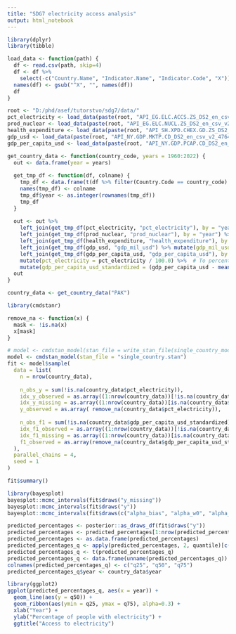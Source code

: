 ```yaml
---
title: "SDG7 electricity access analysis"
output: html_notebook
---
```


```r
library(dplyr)
library(tibble)
```


```r

load_data <- function(path) {
  df <- read.csv(path, skip=4)
  df <- df %>%
    select(-c("Country.Name", "Indicator.Name", "Indicator.Code", "X"))
  names(df) <- gsub("^X", "", names(df))
  df
}

root <- "D:/phd/asef/tutorstvo/sdg7/data/"
pct_electricity <- load_data(paste(root, "API_EG.ELC.ACCS.ZS_DS2_en_csv_v2_4752360/API_EG.ELC.ACCS.ZS_DS2_en_csv_v2_4752360.csv", sep = ""))
prod_nuclear <- load_data(paste(root, "API_EG.ELC.NUCL.ZS_DS2_en_csv_v2_4639709/API_EG.ELC.NUCL.ZS_DS2_en_csv_v2_4639709.csv", sep = ""))
health_expenditure <- load_data(paste(root, "API_SH.XPD.CHEX.GD.ZS_DS2_en_csv_v2_4753887/API_SH.XPD.CHEX.GD.ZS_DS2_en_csv_v2_4753887.csv", sep = ""))
gdp_usd <- load_data(paste(root, "API_NY.GDP.MKTP.CD_DS2_en_csv_v2_4764266/API_NY.GDP.MKTP.CD_DS2_en_csv_v2_4764266.csv", sep = ""))  # Actually cents??
gdp_per_capita_usd <- load_data(paste(root, "API_NY.GDP.PCAP.CD_DS2_en_csv_v2_4764339/API_NY.GDP.PCAP.CD_DS2_en_csv_v2_4764339.csv", sep = ""))

get_country_data <- function(country_code, years = 1960:2022) {
  out <- data.frame(year = years)
  
  get_tmp_df <- function(df, colname) {
    tmp_df <- data.frame(t(df %>% filter(Country.Code == country_code) %>% select(any_of(as.character(years)))))
    names(tmp_df) <- colname
    tmp_df$year <- as.integer(rownames(tmp_df))
    tmp_df
  }
  
  out <- out %>%
    left_join(get_tmp_df(pct_electricity, "pct_electricity"), by = "year") %>%
    left_join(get_tmp_df(prod_nuclear, "prod_nuclear"), by = "year") %>%
    left_join(get_tmp_df(health_expenditure, "health_expenditure"), by = "year") %>%
    left_join(get_tmp_df(gdp_usd, "gdp_mil_usd") %>% mutate(gdp_mil_usd = gdp_mil_usd / 1000000000), by = "year") %>%
    left_join(get_tmp_df(gdp_per_capita_usd, "gdp_per_capita_usd"), by = "year") %>%
    mutate(pct_electricity = pct_electricity / 100.0) %>%  # To percentage
    mutate(gdp_per_capita_usd_standardized = (gdp_per_capita_usd - mean(gdp_per_capita_usd, na.rm = T)) / sd(gdp_per_capita_usd, na.rm = T))  # Standardize
  out
}

country_data <- get_country_data("PAK")

```

```r
library(cmdstanr)

remove_na <- function(x) {
  mask <- !is.na(x)
  x[mask]
}

# model <- cmdstan_model(stan_file = write_stan_file(single_country_model_code))
model <- cmdstan_model(stan_file = "single_country.stan")
fit <- model$sample(
  data = list(
    n = nrow(country_data),
    
    n_obs_y = sum(!is.na(country_data$pct_electricity)),
    idx_y_observed = as.array((1:nrow(country_data))[!is.na(country_data$pct_electricity)]),
    idx_y_missing = as.array((1:nrow(country_data))[is.na(country_data$pct_electricity)]),
    y_observed = as.array( remove_na(country_data$pct_electricity)),
    
    n_obs_f1 = sum(!is.na(country_data$gdp_per_capita_usd_standardized)),
    idx_f1_observed = as.array((1:nrow(country_data))[!is.na(country_data$gdp_per_capita_usd_standardized)]),
    idx_f1_missing = as.array((1:nrow(country_data))[is.na(country_data$gdp_per_capita_usd_standardized)]),
    f1_observed = as.array(remove_na(country_data$gdp_per_capita_usd_standardized))
  ),
  parallel_chains = 4,
  seed = 1
)
```
```r
fit$summary()

library(bayesplot)
bayesplot::mcmc_intervals(fit$draws("y_missing"))
bayesplot::mcmc_intervals(fit$draws("y"))
bayesplot::mcmc_intervals(fit$draws(c("alpha_bias", "alpha_w0", "alpha_w1", "beta_bias", "beta_w0", "beta_w1")))
```
```r
predicted_percentages <- posterior::as_draws_df(fit$draws("y"))
predicted_percentages <- predicted_percentages[1:nrow(predicted_percentages), 1:(ncol(predicted_percentages)-3)]
predicted_percentages <- as.data.frame(predicted_percentages)
predicted_percentages_q <- apply(predicted_percentages, 2, quantile)[c(2, 3, 4), ]
predicted_percentages_q <- t(predicted_percentages_q)
predicted_percentages_q <- data.frame(unname(predicted_percentages_q))
colnames(predicted_percentages_q) <- c("q25", "q50", "q75")
predicted_percentages_q$year <- country_data$year

library(ggplot2)
ggplot(predicted_percentages_q, aes(x = year)) +
  geom_line(aes(y = q50)) +
  geom_ribbon(aes(ymin = q25, ymax = q75), alpha=0.3) +
  xlab("Year") +
  ylab("Percentage of people with electricity") +
  ggtitle("Access to electricity")
```

